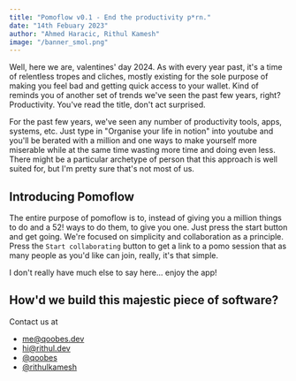```yaml
---
title: "Pomoflow v0.1 - End the productivity p*rn."
date: "14th Febuary 2023"
author: "Ahmed Haracic, Rithul Kamesh"
image: "/banner_smol.png"
---
```


Well, here we are, valentines' day 2024. As with every year past, it's a time of relentless tropes and cliches, mostly existing for the sole purpose of making you feel bad and getting quick access to your wallet. Kind of reminds you of another set of trends we've seen the past few years, right? Productivity. You've read the title, don't act surprised.

For the past few years, we've seen any number of productivity tools, apps, systems, etc. Just type in "Organise your life in notion" into youtube and you'll be berated with a million and one ways to make yourself more miserable while at the same time wasting more time and doing even less. There might be a particular archetype of person that this approach is well suited for, but I'm pretty sure that's not most of us.

## Introducing Pomoflow

The entire purpose of pomoflow is to, instead of giving you a million things to do and a 52! ways to do them, to give you one. Just press the start button and get going. We're focused on simplicity and collaboration as a principle. Press the `Start collaborating` button to get a link to a pomo session that as many people as you'd like can join, really, it's that simple.

I don't really have much else to say here... enjoy the app!

## How'd we build this majestic piece of software?

Contact us at

- [me@qoobes.dev](mailto:me@qoobes.dev)
- [hi@rithul.dev](mailto:hi@rithul.dev)
- [@qoobes](https://twitter.com/qoobes)
- [@rithulkamesh](https://twitter.com/rithulkamesh)
